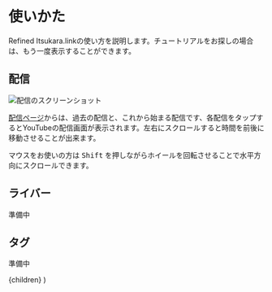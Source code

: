

# 使いかた

Refined Itsukara.linkの使い方を説明します。チュートリアルをお探しの場合は、もう一度表示することができます。

<TutorialButton />

## 配信

![配信のスクリーンショット](timetable.png)

[配信ページ](/)からは、過去の配信と、これから始まる配信です、各配信をタップするとYouTubeの配信画面が表示されます。左右にスクロールすると時間を前後に移動させることが出来ます。

マウスをお使いの方は <kbd>Shift</kbd> を押しながらホイールを回転させることで水平方向にスクロールできます。

## ライバー

準備中

## タグ

準備中

  <Layout variant="article">
    <MDXProvider
      components={{
        h1: Typography.H1,
        h2: Typography.H2,
        h3: Typography.H3,
        h4: Typography.H4,
        p: Typography.Paragraph,
        a: Link,
      }}
    >
      {children}
    </MDXProvider>
  </Layout>
)
